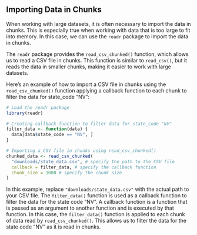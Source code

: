 ## Importing Data in Chunks

When working with large datasets, it is often necessary to import the data in chunks. This is especially true when working with data that is too large to fit into memory. In this case, we can use the `readr` package to import the data in chunks.

The `readr` package provides the `read_csv_chunked()` function, which allows us to read a CSV file in chunks. This function is similar to `read_csv()`, but it reads the data in smaller chunks, making it easier to work with large datasets.

Here's an example of how to import a CSV file in chunks using the `read_csv_chunked()` function applying a callback function to each chunk to filter the data for state_code "NV":

```r
# Load the readr package
library(readr)

# Creating callback function to filter data for state_code "NV"
filter_data <- function(data) {
  data[data$state_code == "NV", ]
}

# Importing a CSV file in chunks using read_csv_chunked()
chunked_data <- read_csv_chunked(
  "downloads/state_data.csv", # specify the path to the CSV file
  callback = filter_data, # specify the callback function
  chunk_size = 1000 # specify the chunk size
)
```

In this example, replace `"downloads/state_data.csv"` with the actual path to your CSV file. The `filter_data()` function is used as a callback function to filter the data for the state code "NV". A callback function is a function that is passed as an argument to another function and is executed by that function. In this case, the `filter_data()` function is applied to each chunk of data read by `read_csv_chunked()`. This allows us to filter the data for the state code "NV" as it is read in chunks.


